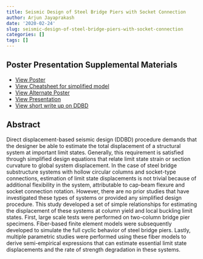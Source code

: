 ```yaml
---
title: Seismic Design of Steel Bridge Piers with Socket Connection
author: Arjun Jayaprakash
date: '2020-02-24'
slug: seismic-design-of-steel-bridge-piers-with-socket-connection
categories: []
tags: []
---
```


## Poster Presentation Supplemental Materials

* [View Poster](\files\Jayaprakash_poster_NEC2020.pdf)
* [View Cheatsheet for simplified model](\files\Cheatsheet_for_GSS_Poster.pdf)
* [View Alternate Poster](\files\Poster_for_EERI_and_Graduate_Symposium_2020.pdf)
* [View Presentation](\files\Presentation_SEM_Symposium_2020.pdf)
* [View short write up on DDBD](\post\2020\03\01\an-inappropriately-short-summary-of-direct-displacement-based-design)


## Abstract

Direct displacement-based seismic design (DDBD) procedure demands that the designer be able to estimate the total displacement of a structural system at important limit states. Generally, this requirement is satisfied through simplified design equations that relate limit state strain or section curvature to global system displacement. In the case of steel bridge substructure systems with hollow circular columns and socket-type connections, estimation of limit state displacements is not trivial because of additional flexibility in the system, attributable to cap-beam flexure and socket connection rotation. However, there are no prior studies that have investigated these types of systems or provided any simplified design procedure. This study developed a set of simple relationships for estimating the displacement of these systems at column yield and local buckling limit states. First, large scale tests were performed on two-column bridge pier specimens. Fiber-based finite element models were subsequently developed to simulate the full cyclic behavior of steel bridge piers. Lastly, multiple parametric studies were performed using these fiber models to derive semi-empirical expressions that can estimate essential limit state displacements and the rate of strength degradation in these systems.


